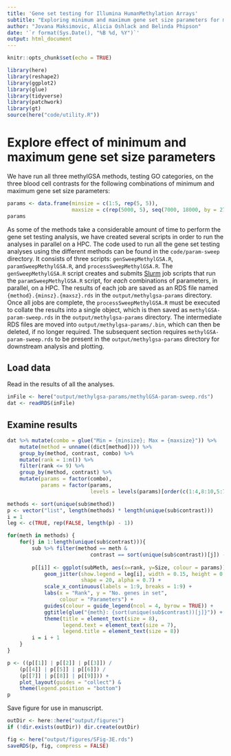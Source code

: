 ```yaml
---
title: 'Gene set testing for Illumina HumanMethylation Arrays'
subtitle: "Exploring minimum and maximum gene set size parameters for methylGSA"
author: "Jovana Maksimovic, Alicia Oshlack and Belinda Phipson"
date: '`r format(Sys.Date(), "%B %d, %Y")`'
output: html_document
---
```


```r
knitr::opts_chunk$set(echo = TRUE)
```

```r
library(here)
library(reshape2)
library(ggplot2)
library(glue)
library(tidyverse)
library(patchwork)
library(gt)
source(here("code/utility.R"))
```

# Explore effect of minimum and maximum gene set size parameters

We have run all three methylGSA methods, testing GO categories, on the three blood cell contrasts for the following combinations of minimum and maximum gene set size parameters: 

```r
params <- data.frame(minsize = c(1:5, rep(5, 5)),                      
                     maxsize = c(rep(5000, 5), seq(7000, 18000, by = 2750)))
params
```

As some of the methods take a considerable amount of time to perform the gene set testing analysis, we have created several scripts in order to run the analyses in parallel on a HPC.
The code used to run all the gene set testing analyses using the different methods can be found in the `code/param-sweep` directory. It consists of three scripts: `genSweepMethylGSA.R`, `paramSweepMethylGSA.R`, and `processSweepMethylGSA.R`. The `genSweepMethylGSA.R` script creates and submits [Slurm](https://slurm.schedmd.com/overview.html) job scripts that run the `paramSweepMethylGSA.R` script, for *each* combinations of parameters, in parallel, on a HPC. The results of each job are saved as an RDS file named `{method}.{minsz}.{maxsz}.rds` in the `output/methylgsa-params` directory. Once all jobs are complete, the `processSweepMethylGSA.R` must be executed to collate the results into a single object, which is then saved as `methylGSA-param-sweep.rds` in the `output/methylgsa-params` directory. The intermediate RDS files are moved into `output/methylgsa-params/.bin`, which can then be deleted, if no longer required. The subsequent section requires `methylGSA-param-sweep.rds` to be present in the `output/methylgsa-params` directory for downstream analysis and plotting.

## Load data

Read in the results of all the analyses.

```r
inFile <- here("output/methylgsa-params/methylGSA-param-sweep.rds")
dat <- readRDS(inFile)
```

## Examine results

```r
dat %>% mutate(combo = glue("Min = {minsize}; Max = {maxsize}")) %>%
    mutate(method = unname((dict[method]))) %>%
    group_by(method, contrast, combo) %>%
    mutate(rank = 1:n()) %>%
    filter(rank <= 9) %>% 
    group_by(method, contrast) %>%
    mutate(params = factor(combo),
           params = factor(params,
                           levels = levels(params)[order(c(1:4,8:10,5:7))])) -> sub

methods <- sort(unique(sub$method))
p <- vector("list", length(methods) * length(unique(sub$contrast)))
i = 1
leg <- c(TRUE, rep(FALSE, length(p) - 1))

for(meth in methods) {
    for(j in 1:length(unique(sub$contrast))){
        sub %>% filter(method == meth & 
                           contrast == sort(unique(sub$contrast))[j]) -> subMeth
        
        p[[i]] <- ggplot(subMeth, aes(x=rank, y=Size, colour = params)) +
            geom_jitter(show.legend = leg[i], width = 0.15, height = 0.5,
                        shape = 20, alpha = 0.7) +
            scale_x_continuous(labels = 1:9, breaks = 1:9) +
            labs(x = "Rank", y = "No. genes in set",
                 colour = "Parameters") +
            guides(colour = guide_legend(ncol = 4, byrow = TRUE)) + 
            ggtitle(glue("{meth}: {sort(unique(sub$contrast))[j]}")) +
            theme(title = element_text(size = 8),
                  legend.text = element_text(size = 7),
                  legend.title = element_text(size = 8))
        i = i + 1
    }
}

p <- ((p[[1]] | p[[2]] | p[[3]]) /
    (p[[4]] | p[[5]] | p[[6]]) /
    (p[[7]] | p[[8]] | p[[9]])) + 
    plot_layout(guides = "collect") & 
    theme(legend.position = "bottom")
p
```

Save figure for use in manuscript.

```r
outDir <- here::here("output/figures")
if (!dir.exists(outDir)) dir.create(outDir)

fig <- here("output/figures/SFig-3E.rds")
saveRDS(p, fig, compress = FALSE)
```

